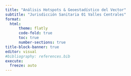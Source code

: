 ```yaml
---
title: "Análisis Hotspots & Geoestadístico del Vector"
subtitle: "Jurisdicción Sanitaria 01 Valles Centrales"
format: 
  html:
      theme: flatly
      code-fold: true
      toc: true
      number-sections: true
title-block-banner: true
editor: visual
#bibliography: references.bib
execute:
  freeze: auto
---
```






